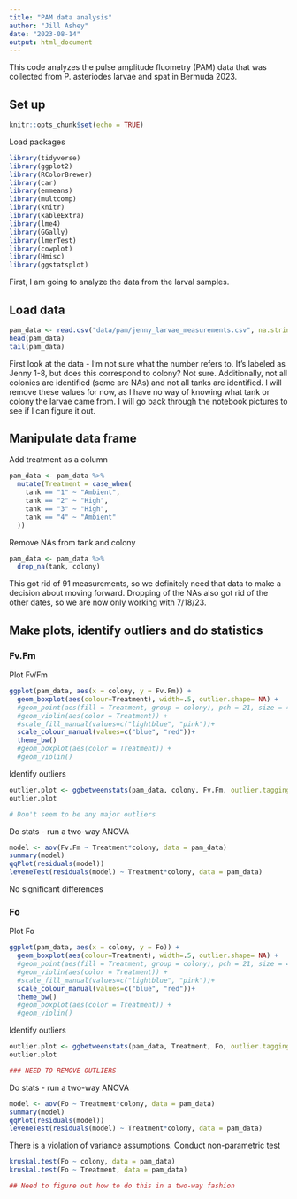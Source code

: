 ```yaml
---
title: "PAM data analysis"
author: "Jill Ashey"
date: "2023-08-14"
output: html_document
---
```


This code analyzes the pulse amplitude fluometry (PAM) data that was collected from P. asteriodes larvae and spat in Bermuda 2023. 

## Set up

```r
knitr::opts_chunk$set(echo = TRUE)
```

Load packages
```r
library(tidyverse)
library(ggplot2)
library(RColorBrewer)
library(car)
library(emmeans)
library(multcomp)
library(knitr)
library(kableExtra)
library(lme4)
library(GGally)
library(lmerTest)
library(cowplot)
library(Hmisc)
library(ggstatsplot)
```

First, I am going to analyze the data from the larval samples. 

## Load data 
```r
pam_data <- read.csv("data/pam/jenny_larvae_measurements.csv", na.strings=c("","NA"))
head(pam_data)
tail(pam_data)
```

First look at the data - I'm not sure what the number refers to. It's labeled as Jenny 1-8, but does this correspond to colony? Not sure. Additionally, not all colonies are identified (some are NAs) and not all tanks are identified. I will remove these values for now, as I have no way of knowing what tank or colony the larvae came from. I will go back through the notebook pictures to see if I can figure it out. 

## Manipulate data frame 

Add treatment as a column
```r
pam_data <- pam_data %>%
  mutate(Treatment = case_when(
    tank == "1" ~ "Ambient",
    tank == "2" ~ "High", 
    tank == "3" ~ "High", 
    tank == "4" ~ "Ambient"
  ))
```

Remove NAs from tank and colony 
```r
pam_data <- pam_data %>%
  drop_na(tank, colony)
```
This got rid of 91 measurements, so we definitely need that data to make a decision about moving forward. Dropping of the NAs also got rid of the other dates, so we are now only working with 7/18/23. 

## Make plots, identify outliers and do statistics 

### Fv.Fm

Plot Fv/Fm
```r
ggplot(pam_data, aes(x = colony, y = Fv.Fm)) +
  geom_boxplot(aes(colour=Treatment), width=.5, outlier.shape= NA) +
  #geom_point(aes(fill = Treatment, group = colony), pch = 21, size = 4) +
  #geom_violin(aes(color = Treatment)) +
  #scale_fill_manual(values=c("lightblue", "pink"))+
  scale_colour_manual(values=c("blue", "red"))+
  theme_bw()
  #geom_boxplot(aes(color = Treatment)) +
  #geom_violin()
```

Identify outliers 
```r
outlier.plot <- ggbetweenstats(pam_data, colony, Fv.Fm, outlier.tagging = T)
outlier.plot

# Don't seem to be any major outliers 
```

Do stats - run a two-way ANOVA
```r
model <- aov(Fv.Fm ~ Treatment*colony, data = pam_data)
summary(model)
qqPlot(residuals(model))
leveneTest(residuals(model) ~ Treatment*colony, data = pam_data)
```

No significant differences 

### Fo

Plot Fo
```r
ggplot(pam_data, aes(x = colony, y = Fo)) +
  geom_boxplot(aes(colour=Treatment), width=.5, outlier.shape= NA) +
  #geom_point(aes(fill = Treatment, group = colony), pch = 21, size = 4) +
  #geom_violin(aes(color = Treatment)) +
  #scale_fill_manual(values=c("lightblue", "pink"))+
  scale_colour_manual(values=c("blue", "red"))+
  theme_bw()
  #geom_boxplot(aes(color = Treatment)) +
  #geom_violin()
```

Identify outliers 
```r
outlier.plot <- ggbetweenstats(pam_data, Treatment, Fo, outlier.tagging = T)
outlier.plot

### NEED TO REMOVE OUTLIERS 
```

Do stats - run a two-way ANOVA
```r
model <- aov(Fo ~ Treatment*colony, data = pam_data)
summary(model)
qqPlot(residuals(model))
leveneTest(residuals(model) ~ Treatment*colony, data = pam_data)
```
There is a violation of variance assumptions. Conduct non-parametric test 
```r
kruskal.test(Fo ~ colony, data = pam_data)
kruskal.test(Fo ~ Treatment, data = pam_data)

## Need to figure out how to do this in a two-way fashion 
```




